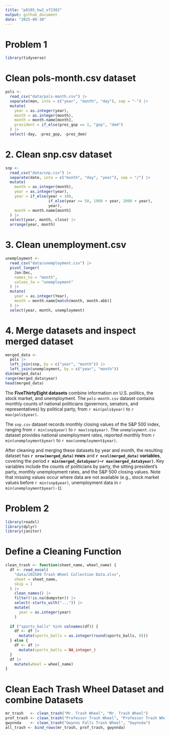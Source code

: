 ```yaml
---
title: "p8105_hw2_xf2302"
output: github_document
date: "2025-09-30"
---
```

# Problem 1
```r
library(tidyverse)
```
# Clean pols-month.csv dataset
```r
pols <- 
  read_csv("data/pols-month.csv") |> 
  separate(mon, into = c("year", "month", "day"), sep = "-") |> 
  mutate(
    year = as.integer(year),
    month = as.integer(month),
    month = month.name[month],
    president = if_else(prez_gop == 1, "gop", "dem")
  ) |> 
  select(-day, -prez_gop, -prez_dem)
```
# 2. Clean snp.csv dataset
```r
snp <- 
  read_csv("data/snp.csv") |> 
  separate(date, into = c("month", "day", "year"), sep = "/") |> 
  mutate(
    month = as.integer(month),
    year = as.integer(year),
    year = if_else(year < 100,            
                   if_else(year >= 50, 1900 + year, 2000 + year),
                   year),
    month = month.name[month]
  ) |> 
  select(year, month, close) |> 
  arrange(year, month)
```
# 3. Clean unemployment.csv
```r
unemployment <- 
  read_csv("data/unemployment.csv") |> 
  pivot_longer(
    Jan:Dec,
    names_to = "month",
    values_to = "unemployment"
  ) |> 
  mutate(
    year = as.integer(Year),
    month = month.name[match(month, month.abb)]
  ) |> 
  select(year, month, unemployment)
```
# 4. Merge datasets and inspect merged dataset
```r
merged_data <- 
  pols |> 
  left_join(snp, by = c("year", "month")) |> 
  left_join(unemployment, by = c("year", "month"))
dim(merged_data)        
range(merged_data$year) 
head(merged_data)       
```
The **FiveThirtyEight datasets** combine information on U.S. politics, the stock market, and unemployment. 
The `pols-month.csv` dataset contains monthly counts of national politicians (governors, senators, and representatives) 
by political party, from `r min(pols$year)` to `r max(pols$year)`. 

The `snp.csv` dataset records monthly closing values of the S&P 500 index, ranging from `r min(snp$year)` to `r max(snp$year)`. 
The `unemployment.csv` dataset provides national unemployment rates, reported monthly from `r min(unemployment$year)` to `r max(unemployment$year)`.  

After cleaning and merging these datasets by year and month, the resulting dataset has **`r nrow(merged_data)` rows** 
and **`r ncol(merged_data)` variables**, covering the period **`r min(merged_data$year)`–`r max(merged_data$year)`**. 
Key variables include the counts of politicians by party, the sitting president’s party, monthly unemployment rates, 
and the S&P 500 closing values. Note that missing values occur where data are not available 
(e.g., stock market values before `r min(snp$year)`, unemployment data in `r min(unemployment$year)-1`).

# Problem 2
```r
library(readxl)
library(dplyr)
library(janitor)
```

# Define a Cleaning Function
```r
clean_trash <- function(sheet_name, wheel_name) {
  df <- read_excel(
    "data/202509 Trash Wheel Collection Data.xlsx",
    sheet = sheet_name,
    skip = 1
  ) |>
    clean_names() |> 
    filter(!is.na(dumpster)) |>          
    select(-starts_with("...")) |> 
    mutate(
      year = as.integer(year)   
    )
  
  if ("sports_balls" %in% colnames(df)) {
    df <- df |>
      mutate(sports_balls = as.integer(round(sports_balls, 0)))
  } else {
    df <- df |>
      mutate(sports_balls = NA_integer_)
  }
  df |>
    mutate(wheel = wheel_name)
}
```
# Clean Each Trash Wheel Dataset and combine Datasets
```r
mr_trash   <- clean_trash("Mr. Trash Wheel", "Mr. Trash Wheel")
prof_trash <- clean_trash("Professor Trash Wheel", "Professor Trash Wheel")
gwynnda    <- clean_trash("Gwynns Falls Trash Wheel", "Gwynnda")
all_trash <- bind_rows(mr_trash, prof_trash, gwynnda)
```



